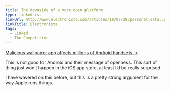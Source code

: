 ```yaml
---
title: The downside of a more open platform
type: linkedList
linkUrl: http://www.electronista.com/articles/10/07/28/personal.data.uploaded.to.chinese.website
linkTitle: Electronista
tags:
  - Linked
  - The Competition
---
```


[Malicious wallpaper app affects millions of Android handsets →](http://www.electronista.com/articles/10/07/28/personal.data.uploaded.to.chinese.website/)

This is not good for Android and their message of openness. This sort of thing just won’t happen in the iOS app store, at least I’d be really surprised.

I have wavered on this before, but this is a pretty strong argument for the way Apple runs things.
